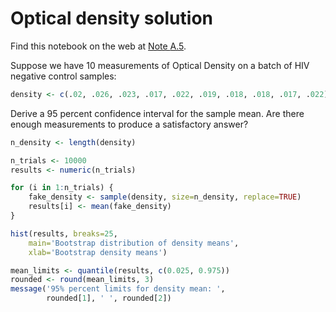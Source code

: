 # Optical density solution


Find this notebook on the web at
<a class="quarto-xref" href="https://resampling-stats.github.io/latest-r/exercise_solutions.html#nte-optical_density_solution">Note <span>A.5</span></a>.

Suppose we have 10 measurements of Optical Density on a batch of HIV
negative control samples:

```r
density <- c(.02, .026, .023, .017, .022, .019, .018, .018, .017, .022)
```

Derive a 95 percent confidence interval for the sample mean. Are there
enough measurements to produce a satisfactory answer?

```r
n_density <- length(density)

n_trials <- 10000
results <- numeric(n_trials)

for (i in 1:n_trials) {
    fake_density <- sample(density, size=n_density, replace=TRUE)
    results[i] <- mean(fake_density)
}

hist(results, breaks=25,
    main='Bootstrap distribution of density means',
    xlab='Bootstrap density means')

mean_limits <- quantile(results, c(0.025, 0.975))
rounded <- round(mean_limits, 3)
message('95% percent limits for density mean: ',
        rounded[1], ' ', rounded[2])
```
